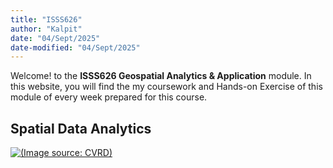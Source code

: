 ```yaml
---
title: "ISSS626"
author: "Kalpit"
date: "04/Sept/2025"
date-modified: "04/Sept/2025"
---
```


Welcome! to the **ISSS626 Geospatial Analytics & Application** module. In this website, you will find the my coursework and Hands-on Exercise of this module of every week prepared for this course.

## Spatial Data Analytics

[![(Image source: CVRD)](images/642d1bd9701b7ccac1e13893_jYKRsgDSe2cYDZw5HOBLPIAp0lIb-Ebx6ajxcZlRmdlrtAgHC0Gdo2Jk6jzVSopZUFLCcLoz0vseuMEq0sRodFVBtfUFafzZo1Mez85pl93fTt8tyV6dh4RjUjU7FWOU-cmx7LwxUJI_mxMFT2kH.png)](https://www.velotio.com/engineering-blog/spatial-data-analytics-the-what-why-and-how)
